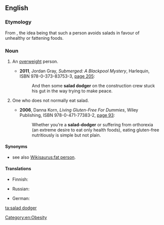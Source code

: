 {{also|salad-dodger}}
==English==
{{was wotd|2012|June|19}}

===Etymology===
From {{compound|salad|dodger|lang=en}}, the idea being that such a person avoids salads in favour of unhealthy or fattening foods.

===Noun===
{{en-noun}}

# {{lb|en|informal|derogatory}} An [[overweight]] person.
#* '''2011''', Jordan Gray, ''Submerged: A Blackpool Mystery'', Harlequin, ISBN 978-0-373-83753-3, [http://books.google.com/books?id=oBpud6M6l5kC&pg=PT149&dq=%22salad+dodger%22 page 205]:
#*: And then some '''salad dodger''' on the construction crew stuck his gut in the way trying to make peace.
# {{lb|en|informal}} One who does not normally eat salad.
#* '''2006''', Danna Korn, ''Living Gluten-Free For Dummies'', Wiley Publishing, ISBN 978-0-471-77383-2, [http://books.google.com/books?id=IFsQy0Qpcm8C&pg=PA93&dq=%22salad+dodger%22 page 93]:
#*: Whether you’re a '''salad-dodger''' or suffering from orthorexia (an extreme desire to eat only health foods), eating gluten-free nutritiously is simple but not plain.

====Synonyms====
* {{sense|overweight person}} see also [[Wikisaurus:fat person]].

====Translations====
{{trans-top|overweight person}}
* Finnish: {{t+|fi|punkero}}
{{trans-mid}}
* Russian: {{t+|ru|толстя́к}}
{{trans-bottom}}

{{trans-top|one who does not normally eat salad}}
* German: {{t|de|Salatverschmäher|m}}
{{trans-mid}}
{{trans-bottom}}

[[Category:en:Obesity]]

[[ta:salad dodger]]
